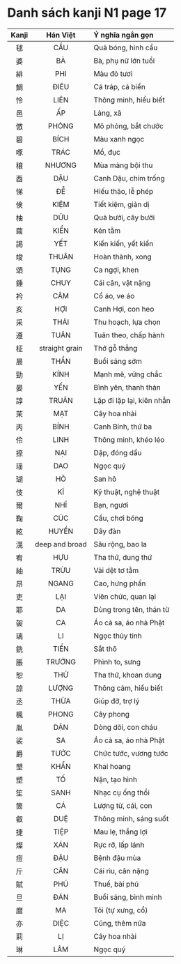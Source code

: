 # Danh sách kanji N1 page 17

| Kanji | Hán Việt | Ý nghĩa ngắn gọn |
| :---: | :------: | :--------------- |
| 毬 | CẦU | Quả bóng, hình cầu |
| 婆 | BÀ | Bà, phụ nữ lớn tuổi |
| 緋 | PHI | Màu đỏ tươi |
| 鯛 | ĐIÊU | Cá tráp, cá biển |
| 怜 | LIÊN | Thông minh, hiểu biết |
| 邑 | ẤP | Làng, xã |
| 倣 | PHỎNG | Mô phỏng, bắt chước |
| 碧 | BÍCH | Màu xanh ngọc |
| 啄 | TRÁC | Mổ, đục |
| 穣 | NHƯƠNG | Mùa màng bội thu |
| 酉 | DẬU | Canh Dậu, chim trống |
| 悌 | ĐỄ | Hiếu thảo, lễ phép |
| 倹 | KIỆM | Tiết kiệm, giản dị |
| 柚 | DỮU | Quả bưởi, cây bưởi |
| 繭 | KIỂN | Kén tằm |
| 謁 | YẾT | Kiến kiến, yết kiến |
| 竣 | THUÂN | Hoàn thành, xong |
| 頌 | TỤNG | Ca ngợi, khen |
| 錘 | CHUY | Cái cân, vật nặng |
| 衿 | CÂM | Cổ áo, ve áo |
| 亥 | HỢI | Canh Hợi, con heo |
| 采 | THẢI | Thu hoạch, lựa chọn |
| 遵 | TUÂN | Tuân theo, chấp hành |
| 柾 | straight grain | Thớ gỗ thẳng |
| 晨 | THẦN | Buổi sáng sớm |
| 勁 | KÍNH | Mạnh mẽ, vững chắc |
| 晏 | YẾN | Bình yên, thanh thản |
| 諄 | TRUÂN | Lặp đi lặp lại, kiên nhẫn |
| 茉 | MẠT | Cây hoa nhài |
| 丙 | BÍNH | Canh Bính, thứ ba |
| 伶 | LINH | Thông minh, khéo léo |
| 捺 | NẠI | Dập, đóng dấu |
| 瑶 | DAO | Ngọc quý |
| 瑚 | HÔ | San hô |
| 伎 | KĨ | Kỹ thuật, nghệ thuật |
| 爾 | NHĨ | Bạn, ngươi |
| 鞠 | CÚC | Cầu, chơi bóng |
| 絃 | HUYỀN | Dây đàn |
| 滉 | deep and broad | Sâu rộng, bao la |
| 宥 | HỰU | Tha thứ, dung thứ |
| 紬 | TRỪU | Vải dệt tơ tằm |
| 昂 | NGANG | Cao, hưng phấn |
| 吏 | LẠI | Viên chức, quan lại |
| 耶 | DA | Dùng trong tên, thán từ |
| 袈 | CA | Áo cà sa, áo nhà Phật |
| 璃 | LI | Ngọc thủy tinh |
| 銑 | TIỂN | Sắt thô |
| 脹 | TRƯỚNG | Phình to, sưng |
| 恕 | THỨ | Tha thứ, khoan dung |
| 諒 | LƯỢNG | Thông cảm, hiểu biết |
| 丞 | THỪA | Giúp đỡ, trợ lý |
| 楓 | PHONG | Cây phong |
| 胤 | DẬN | Dòng dõi, con cháu |
| 裟 | SA | Áo cà sa, áo nhà Phật |
| 爵 | TƯỚC | Chức tước, vương tước |
| 墾 | KHẨN | Khai hoang |
| 塑 | TỐ | Nặn, tạo hình |
| 笙 | SANH | Nhạc cụ ống thổi |
| 箇 | CÁ | Lượng từ, cái, con |
| 叡 | DUỆ | Thông minh, sáng suốt |
| 捷 | TIỆP | Mau lẹ, thắng lợi |
| 燦 | XÁN | Rực rỡ, lấp lánh |
| 痘 | ĐẬU | Bệnh đậu mùa |
| 斤 | CÂN | Cái rìu, cân nặng |
| 賦 | PHÚ | Thuế, bài phú |
| 旦 | ĐÁN | Buổi sáng, bình minh |
| 麿 | MA | Tôi (tự xưng, cổ) |
| 亦 | DIỆC | Cũng, thêm nữa |
| 莉 | LỊ | Cây hoa nhài |
| 琳 | LÂM | Ngọc quý |
